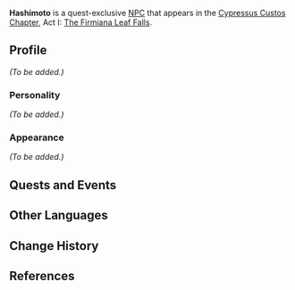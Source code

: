 {{Meta
<!-- Remove this template after adding the missing info -->
|missing_NPC_profile  = yes
}}
{{Character Infobox
|type             = Quest NPC
|image            = NPC Hashimoto.png
|realname         = 
|region           = Inazuma
|affiliation      = 
|title            = 
|voiceCN          = 
|voiceJP          = 
|dialoguereward   = 
}}
'''Hashimoto''' is a quest-exclusive [[NPC]] that appears in the [[Cypressus Custos Chapter]], Act I: [[The Firmiana Leaf Falls]].

==Profile==
<!--detailed story/lore information goes here-->
''(To be added.)''

===Personality===
''(To be added.)''

===Appearance===
''(To be added.)''

==Quests and Events==
{{Quests and Events}}

==Other Languages==
{{Other Languages
|default_hidden = 1
|en      = Hashimoto
|zhs     = 桥本
|zhs_rm  = Qiáoběn
|zht     = 橋本
|zht_rm  = Qiáoběn
|ja      = 橋本
|ja_rm   = Hashimoto
|ko      = 하시모토
|ko_rm   = Hasimoto
|es      = Hashimoto
|fr      = Hashimoto
|ru      = Хасимото
|th      = Hashimoto
|vi      = Hashimoto
|de      = Hashimoto
|id      = Hashimoto
|pt      = Hashimoto
|tr      = Hashimoto
|it      = Hashimoto
}}

==Change History==
{{Change History|2.6}}

==References==
{{Reflist}}